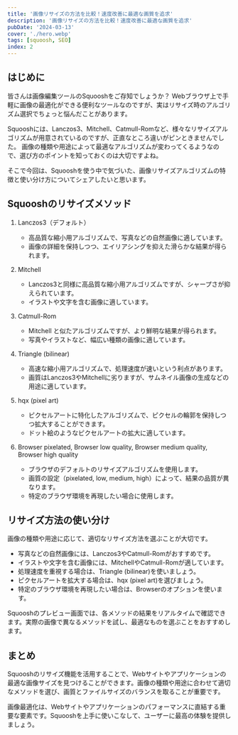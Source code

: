 ```yaml
---
title: '画像リサイズの方法を比較！速度改善に最適な画質を追求'
description: '画像リサイズの方法を比較！速度改善に最適な画質を追求'
pubDate: '2024-03-13'
cover: './hero.webp'
tags: [squoosh, SEO]
index: 2
---
```



## はじめに

皆さんは画像編集ツールのSquooshをご存知でしょうか？
Webブラウザ上で手軽に画像の最適化ができる便利なツールなのですが、実はリサイズ時のアルゴリズム選択でちょっと悩んだことがあります。

Squooshには、Lanczos3、Mitchell、Catmull-Romなど、様々なリサイズアルゴリズムが用意されているのですが、正直なところ違いがピンときませんでした。
画像の種類や用途によって最適なアルゴリズムが変わってくるようなので、選び方のポイントを知っておくのは大切ですよね。

そこで今回は、Squooshを使う中で気づいた、画像リサイズアルゴリズムの特徴と使い分け方についてシェアしたいと思います。

## Squooshのリサイズメソッド

1. Lanczos3（デフォルト）

   - 高品質な縮小用アルゴリズムで、写真などの自然画像に適しています。
   - 画像の詳細を保持しつつ、エイリアシングを抑えた滑らかな結果が得られます。

2. Mitchell

   - Lanczos3と同様に高品質な縮小用アルゴリズムですが、シャープさが抑えられています。
   - イラストや文字を含む画像に適しています。

3. Catmull-Rom

   - Mitchell と似たアルゴリズムですが、より鮮明な結果が得られます。
   - 写真やイラストなど、幅広い種類の画像に適しています。

4. Triangle (bilinear)

   - 高速な縮小用アルゴリズムで、処理速度が速いという利点があります。
   - 画質はLanczos3やMitchellに劣りますが、サムネイル画像の生成などの用途に適しています。

5. hqx (pixel art)

   - ピクセルアートに特化したアルゴリズムで、ピクセルの輪郭を保持しつつ拡大することができます。
   - ドット絵のようなピクセルアートの拡大に適しています。

6. Browser pixelated, Browser low quality, Browser medium quality, Browser high quality
   - ブラウザのデフォルトのリサイズアルゴリズムを使用します。
   - 画質の設定（pixelated, low, medium, high）によって、結果の品質が異なります。
   - 特定のブラウザ環境を再現したい場合に使用します。

## リサイズ方法の使い分け

画像の種類や用途に応じて、適切なリサイズ方法を選ぶことが大切です。

- 写真などの自然画像には、Lanczos3やCatmull-Romがおすすめです。
- イラストや文字を含む画像には、MitchellやCatmull-Romが適しています。
- 処理速度を重視する場合は、Triangle (bilinear)を使いましょう。
- ピクセルアートを拡大する場合は、hqx (pixel art)を選びましょう。
- 特定のブラウザ環境を再現したい場合は、Browserのオプションを使います。

Squooshのプレビュー画面では、各メソッドの結果をリアルタイムで確認できます。実際の画像で異なるメソッドを試し、最適なものを選ぶことをおすすめします。

## まとめ

Squooshのリサイズ機能を活用することで、Webサイトやアプリケーションの最適な画像サイズを見つけることができます。画像の種類や用途に合わせて適切なメソッドを選び、画質とファイルサイズのバランスを取ることが重要です。

画像最適化は、Webサイトやアプリケーションのパフォーマンスに直結する重要な要素です。Squooshを上手に使いこなして、ユーザーに最高の体験を提供しましょう。
